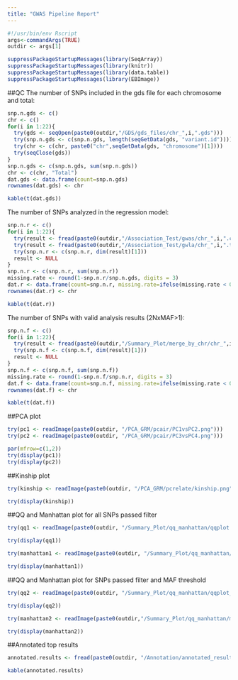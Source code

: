 ```yaml
---
title: "GWAS Pipeline Report"
---
```


```r
#!/usr/bin/env Rscript
args<-commandArgs(TRUE)
outdir <- args[1]
```

```r
suppressPackageStartupMessages(library(SeqArray))
suppressPackageStartupMessages(library(knitr))
suppressPackageStartupMessages(library(data.table))
suppressPackageStartupMessages(library(EBImage))
```

##QC
The number of SNPs included in the gds file for each chromosome and total:
```r
snp.n.gds <- c()
chr <- c()
for(i in 1:22){
  try(gds <- seqOpen(paste0(outdir,"/GDS/gds_files/chr_",i,".gds")))
  try(snp.n.gds <- c(snp.n.gds, length(seqGetData(gds, "variant.id"))))
  try(chr <- c(chr, paste0("chr",seqGetData(gds, "chromosome")[1])))
  try(seqClose(gds))
}
snp.n.gds <- c(snp.n.gds, sum(snp.n.gds))
chr <- c(chr, "Total")
dat.gds <- data.frame(count=snp.n.gds)
rownames(dat.gds) <- chr
```
```r
kable(t(dat.gds))
```

The number of SNPs analyzed in the regression model:
```r
snp.n.r <- c()
for(i in 1:22){
  try(result <- fread(paste0(outdir,"/Association_Test/gwas/chr_",i,".csv"), stringsAsFactors = F, header = T))
  try(result <- fread(paste0(outdir,"/Association_Test/gwla/chr_",i,".txt"), sep="\t", stringsAsFactors = F, header = T))
  try(snp.n.r <- c(snp.n.r, dim(result)[1]))
  result <- NULL
}
snp.n.r <- c(snp.n.r, sum(snp.n.r))
missing.rate <- round(1-snp.n.r/snp.n.gds, digits = 3)
dat.r <- data.frame(count=snp.n.r, missing.rate=ifelse(missing.rate < 0, 0, missing.rate))
rownames(dat.r) <- chr
```
```r
kable(t(dat.r))
```

The number of SNPs with valid analysis results (2NxMAF>1):
```r
snp.n.f <- c()
for(i in 1:22){
  try(result <- fread(paste0(outdir,"/Summary_Plot/merge_by_chr/chr_",i,"_caf_annotated.csv")))
  try(snp.n.f <- c(snp.n.f, dim(result)[1]))
  result <- NULL
}
snp.n.f <- c(snp.n.f, sum(snp.n.f))
missing.rate <- round(1-snp.n.f/snp.n.r, digits = 3)
dat.f <- data.frame(count=snp.n.f, missing.rate=ifelse(missing.rate < 0, 0, missing.rate))
rownames(dat.f) <- chr
```
```r
kable(t(dat.f))
```


##PCA plot
```r
try(pc1 <- readImage(paste0(outdir, "/PCA_GRM/pcair/PC1vsPC2.png")))
try(pc2 <- readImage(paste0(outdir, "/PCA_GRM/pcair/PC3vsPC4.png")))
```
```r
par(mfrow=c(1,2))
try(display(pc1))
try(display(pc2))
```

##Kinship plot
```r
try(kinship <- readImage(paste0(outdir, "/PCA_GRM/pcrelate/kinship.png")))
```
```r
try(display(kinship))
```

##QQ and Manhattan plot for all SNPs passed filter
```r
try(qq1 <- readImage(paste0(outdir, "/Summary_Plot/qq_manhattan/qqplot.png")))
```
```r
try(display(qq1))
```
```r
try(manhattan1 <- readImage(paste0(outdir, "/Summary_Plot/qq_manhattan/manhattan_plot.png")))
```
```r
try(display(manhattan1))
```

##QQ and Manhattan plot for SNPs passed filter and MAF threshold
```r
try(qq2 <- readImage(paste0(outdir, "/Summary_Plot/qq_manhattan/qqplot_MAF_0.1.png")))
```
```r
try(display(qq2))
```
```r
try(manhattan2 <- readImage(paste0(outdir,"/Summary_Plot/qq_manhattan/manhattan_plot_MAF_0.1.png")))
```
```r
try(display(manhattan2))
```

##Annotated top results
```r
annotated.results <- fread(paste0(outdir, "/Annotation/annotated_results/top_snps_annotation.csv"), header=T, stringsAsFactors=F)
```
```r
kable(annotated.results)
```
